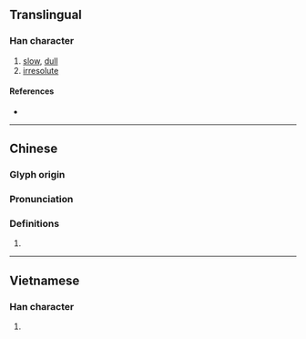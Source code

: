 {{character info/new}}
==Translingual==

===Han character===
{{Han char|rn=9|rad=人|as=22|sn=24|four=|canj=OJBV|ids=⿰亻囊}}

# [[slow]], [[dull]]
# [[irresolute]]

====References====
* {{Han ref|kx=0122.110|dkj=01332|dj=0257.180|hdz=10240.100|uh=513E|ud=20798}}

----

==Chinese==
{{zh-forms}}

===Glyph origin===
{{Han etym}}

===Pronunciation===
{{zh-pron
|m=nàng
|c=nong6
|mc=y
|oc=y
|cat=a
}}

===Definitions===
{{zh-hanzi}}

# {{rfdef|lang=zh}}

----

==Vietnamese==

===Han character===
{{vi-hantu|nán|rs=人22}}

# {{defn|vi}}